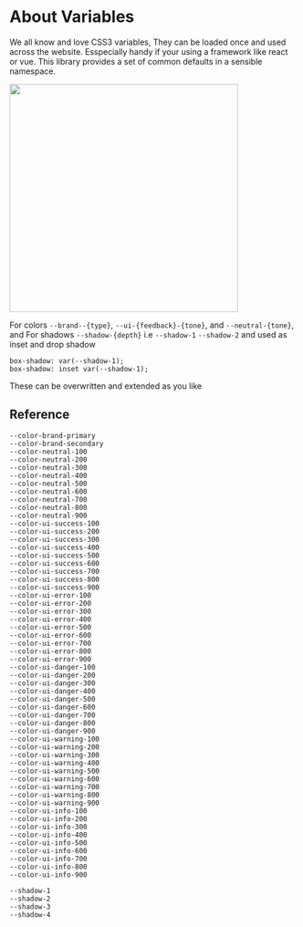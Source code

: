 
<Meta title="2. Variables/About" />

# About Variables

We all know and love CSS3 variables, They can be loaded once and used across the website. Esspecially handy if your using a framework like react or vue. This library provides a set of common defaults in a sensible namespace.

<img src={variables} width="400px" />

For colors `--brand--{type}`, `--ui-{feedback}-{tone}`, and `--neutral-{tone}`, and For shadows `--shadow-{depth}` i.e `--shadow-1` `--shadow-2` and used as inset and drop shadow

```
box-shadow: var(--shadow-1);
box-shadow: inset var(--shadow-1);
``` 

These can be overwritten and extended as you like

## Reference

```
--color-brand-primary
--color-brand-secondary
--color-neutral-100
--color-neutral-200
--color-neutral-300
--color-neutral-400
--color-neutral-500
--color-neutral-600
--color-neutral-700
--color-neutral-800
--color-neutral-900
--color-ui-success-100
--color-ui-success-200
--color-ui-success-300
--color-ui-success-400
--color-ui-success-500
--color-ui-success-600
--color-ui-success-700
--color-ui-success-800
--color-ui-success-900
--color-ui-error-100
--color-ui-error-200
--color-ui-error-300
--color-ui-error-400
--color-ui-error-500
--color-ui-error-600
--color-ui-error-700
--color-ui-error-800
--color-ui-error-900
--color-ui-danger-100
--color-ui-danger-200
--color-ui-danger-300
--color-ui-danger-400
--color-ui-danger-500
--color-ui-danger-600
--color-ui-danger-700
--color-ui-danger-800
--color-ui-danger-900
--color-ui-warning-100
--color-ui-warning-200
--color-ui-warning-300
--color-ui-warning-400
--color-ui-warning-500
--color-ui-warning-600
--color-ui-warning-700
--color-ui-warning-800
--color-ui-warning-900
--color-ui-info-100
--color-ui-info-200
--color-ui-info-300
--color-ui-info-400
--color-ui-info-500
--color-ui-info-600
--color-ui-info-700
--color-ui-info-800
--color-ui-info-900

--shadow-1
--shadow-2
--shadow-3
--shadow-4
```
